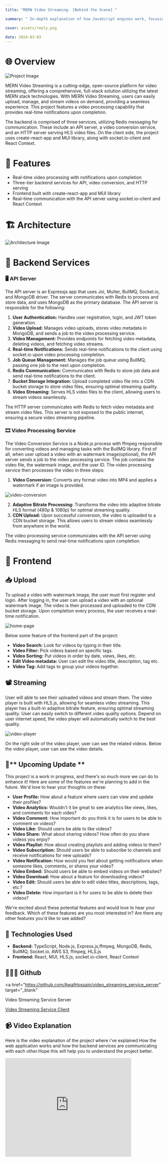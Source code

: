 ```yaml
---
title: "MERN Video Streaming- [Behind the Scene] "

summary: " In-depth explanation of how JavaScript engines work, focusing on Google's V8 engine. It discusses the process of lexical analysis, the role of interpreters and compilers, and the concept of Just-In-Time (JIT) compilation for optimizing JavaScript execution"

cover: assets/reely.png

date: 2024-03-03
---
```


# 🌐 Overview

![Project Image](./assets/architecture.png)

MERN Video Streaming is a cutting-edge, open-source platform for video streaming, offering a comprehensive, full-stack solution utilizing the latest MERN stack technologies. With MERN Video Streaming, users can easily upload, manage, and stream videos on demand, providing a seamless experience. This project features a video processing capability that provides real-time notifications upon completion.

The backend is comprised of three services, utilizing Redis messaging for communication. These include an API server, a video conversion service, and an HTTP server serving HLS video files. On the client side, the project uses create-react-app and MUI library, along with socket.io-client and React Context.

# 🌟 Features

- Real-time video processing with notifications upon completion
- Three-tier backend services for API, video conversion, and HTTP serving
- Frontend built with create-react-app and MUI library
- Real-time communication with the API server using socket.io-client and React Context

# 🏗️ Architecture

![Architecture Image](https://user-images.githubusercontent.com/497812/220627727-04a26928-71df-4c9b-9637-92289a2beee2.png)

# 📡 Backend Services

### 🖥️ API Server

The API server is an Expressjs app that uses Joi, Multer, BullMQ, Socket.io, and
MongoDB driver. The server communicates with Redis to process and store data,
and uses MongoDB as the primary database. The API server is responsible for the
following:

1. **User Authentication:** Handles user registration, login, and JWT token generation.
2. **Video Upload:** Manages video uploads, stores video metadata in MongoDB, and sends a job to the video processing service.
3. **Video Management:** Provides endpoints for fetching video metadata, deleting videos, and fetching video streams.
4. **Real-time Notifications:** Sends real-time notifications to the client using socket.io upon video processing completion.
5. **Job Queue Management:** Manages the job queue using BullMQ, passing one job to the next upon completion.
6. **Redis Communication:** Communicates with Redis to store job data and send real-time notifications to the client.
7. **Bucket Storage Integration:** Upload completed video file into a CDN bucket storage to store video files, ensuring optimal streaming quality.
8. **Video Streaming:** Serves HLS video files to the client, allowing users to stream videos seamlessly.

The HTTP server communicates with Redis to fetch video metadata and stream video files.
This server is not exposed to the public internet, ensuring a secure video streaming pipeline.

### 🎞️ Video Processing Service

The Video Conversion Service is a Node.js process with ffmpeg responsible for converting videos and managing tasks with the BullMQ library.
First of all, when user upload a video with an watermark image(optional), the API server sends a job to the video processing service. The job contains the video file, the watermark image, and the user ID. The video processing service then processes the video in three steps:

1. **Video Conversion:** Converts any format video into MP4 and applies a watermark if an image is provided.

![video-conversion](./assets/up.png)

2. **Adaptive Bitrate Processing:** Transforms the video into adaptive bitrate HLS format (480p & 1080p) for optimal streaming quality.
3. **CDN Upload:** Upon successful conversion, the video is uploaded to a CDN bucket storage. This allows users to stream videos seamlessly from anywhere in the world.

The video processing service communicates with the API server using Redis messaging to send real-time notifications upon completion.

# 📱 Frontend

## 📥 Upload

To upload a video with watermark image, the user must first register and login. After logging in, the user can upload a video with an optional watermark image.
The video is then processed and uploaded to the CDN bucket storage. Upon completion every process, the user receives a real-time notification.

![home-page](./assets/cover.png)

Below some feature of the frontend part of the project:

- **Video Search:** Look for videos by typing in their title.
- **Video Filter:** Pick videos based on specific tags.
- **Video Sorting:** Put videos in order by date, views, likes, etc.
- **Edit Video metadata:** User can edit the video title, description, tag etc.
- **Video Tag:** Add tags to group your videos together.

## 📽️ Streaming

User will able to see their uploaded videos and stream them. The video player is built with HLS.js, allowing for seamless video streaming.
This player has a built-in adaptive bitrate feature, ensuring optimal streaming quality. User can easily switch to different video quality options.
Depend on user internet speed, the video player will automatically switch to the best quality.

![video-player](./assets/pl.png)

On the right side of the video player, user can see the related videos.
Below the video player, user can see the video details.

## 🚀** Upcoming Update **

This project is a work in progress, and there's so much more we can do to enhance it! Here are some of the features we're planning to add in the future. We'd love to hear your thoughts on these:

- **User Profile:** How about a feature where users can view and update their profiles?
- **Video Analytics:** Wouldn't it be great to see analytics like views, likes, and comments for each video?
- **Video Comment:** How important do you think it is for users to be able to comment on videos?
- **Video Like:** Should users be able to like videos?
- **Video Share:** What about sharing videos? How often do you share videos you enjoy?
- **Video Playlist:** How about creating playlists and adding videos to them?
- **Video Subscription:** Should users be able to subscribe to channels and receive notifications for new uploads?
- **Video Notification:** How would you feel about getting notifications when someone likes, comments, or shares your video?
- **Video Embed:** Should users be able to embed videos on their websites?
- **Video Download:** How about a feature for downloading videos?
- **Video Edit:** Should users be able to edit video titles, descriptions, tags, etc.?
- **Video Delete:** How important is it for users to be able to delete their videos?

We're excited about these potential features and would love to hear your feedback. Which of these features are you most interested in? Are there any other features you'd like to see added?

## 🤖 Technologies Used

- **Backend:** TypeScript, Node.js, Express.js,ffmpeg, MongoDB, Redis, BullMQ, Socket.io, AWS S3, ffmpeg, HLS.js
- **Frontend:** React, MUI, HLS.js, socket.io-client, React Context

## 👨🏻‍💻 Github

<a
  href="https://github.com/AwalHossain/video_streaming_service_server"
  target="_blank"
>
  Video Streaming Service Server
</a>

<a href="https://github.com/AwalHossain/video_streaming_client" target="_blank">
  Video Streaming Service Client
</a>

## 📹 Video Explanation

Here is the video explanation of the project where i've explained How the web application works and how the backend services are communicating with each other.Hope this
will help you to understand the project better.

<iframe
  width="80%"
  height="315"
  src="https://www.youtube.com/embed/RCRwublmR9E?si=kN1RwckxAq2zIKEm"
  title="YouTube video player"
  frameborder="0"
  allow="accelerometer; autoplay; clipboard-write; encrypted-media; gyroscope; picture-in-picture; web-share"
  allowfullscreen
></iframe>
